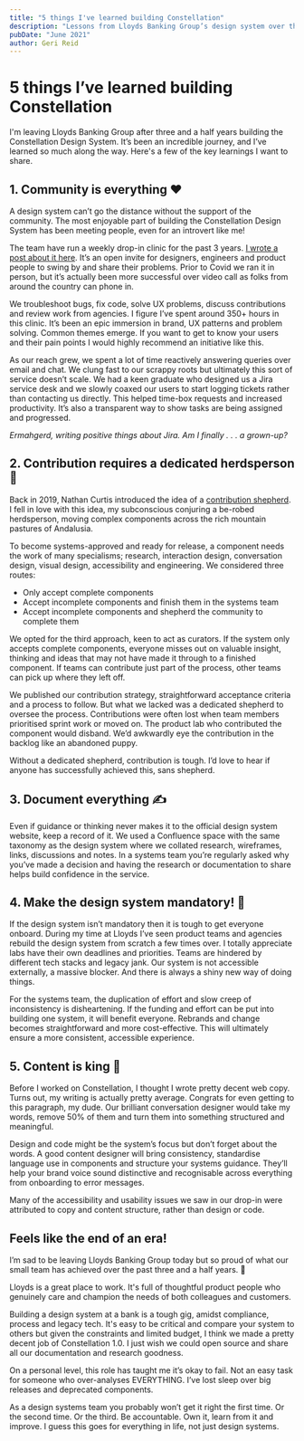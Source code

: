 ```yaml
---
title: "5 things I've learned building Constellation"
description: "Lessons from Lloyds Banking Group’s design system over three and a half years."
pubDate: "June 2021"
author: Geri Reid
---
```


# 5 things I’ve learned building Constellation

I'm leaving Lloyds Banking Group after three and a half years building the Constellation Design System. It’s been an incredible journey, and I’ve learned so much along the way. Here's a few of the key learnings I want to share.

## 1. Community is everything ❤️

A design system can’t go the distance without the support of the community. The most enjoyable part of building the Constellation Design System has been meeting people, even for an introvert like me!

The team have run a weekly drop-in clinic for the past 3 years. [I wrote a post about it here](https://www.gerireid.com/design-systems-drop-in-clinic.html). It’s an open invite for designers, engineers and product people to swing by and share their problems. Prior to Covid we ran it in person, but it’s actually been more successful over video call as folks from around the country can phone in.

We troubleshoot bugs, fix code, solve UX problems, discuss contributions and review work from agencies. I figure I’ve spent around 350+ hours in this clinic. It’s been an epic immersion in brand, UX patterns and problem solving. Common themes emerge. If you want to get to know your users and their pain points I would highly recommend an initiative like this. 

As our reach grew, we spent a lot of time reactively answering queries over email and chat. We clung fast to our scrappy roots but ultimately this sort of service doesn’t scale. We had a keen graduate who designed us a Jira service desk and we slowly coaxed our users to start logging tickets rather than contacting us directly. This helped time-box requests and increased productivity. It’s also a transparent way to show tasks are being assigned and progressed.

*Ermahgerd, writing positive things about Jira. Am I finally . . . a grown-up?*

<div class="space-m"></div>

## 2. Contribution requires a dedicated herdsperson 🙋

Back in 2019, Nathan Curtis introduced the idea of a [contribution shepherd](https://eightshapes.com/articles/stewarding-design-system-contributions/). I fell in love with this idea, my subconscious conjuring a be-robed herdsperson, moving complex components across the rich mountain pastures of Andalusia.

To become systems-approved and ready for release, a component needs the work of many specialisms; research, interaction design, conversation design, visual design, accessibility and engineering. We considered three routes:

* Only accept complete components  
* Accept incomplete components and finish them in the systems team  
* Accept incomplete components and shepherd the community to complete them



<div class="space-m"></div>We opted for the third approach, keen to act as curators. If the system only accepts complete components, everyone misses out on valuable insight, thinking and ideas that may not have made it through to a finished component. If teams can contribute just part of the process, other teams can pick up where they left off.

We published our contribution strategy, straightforward acceptance criteria and a process to follow. But what we lacked was a dedicated shepherd to oversee the process. Contributions were often lost when team members prioritised sprint work or moved on. The product lab who contributed the component would disband. We’d awkwardly eye the contribution in the backlog like an abandoned puppy. 

Without a dedicated shepherd, contribution is tough. I’d love to hear if anyone has successfully achieved this, sans shepherd.

<div class="space-m"></div>

## 3. Document everything ✍️

Even if guidance or thinking never makes it to the official design system website, keep a record of it. We used a Confluence space with the same taxonomy as the design system where we collated research, wireframes, links, discussions and notes. In a systems team you’re regularly asked why you’ve made a decision and having the research or documentation to share helps build confidence in the service.

<div class="space-m"></div>

## 4. Make the design system mandatory! 🚨

If the design system isn’t mandatory then it is tough to get everyone onboard. During my time at Lloyds I’ve seen product teams and agencies rebuild the design system from scratch a few times over. I totally appreciate labs have their own deadlines and priorities. Teams are hindered by different tech stacks and legacy jank. Our system is not accessible externally, a massive blocker. And there is always a shiny new way of doing things. 

For the systems team, the duplication of effort and slow creep of inconsistency is disheartening. If the funding and effort can be put into building one system, it will benefit everyone. Rebrands and change becomes straightforward and more cost-effective. This will ultimately ensure a more consistent, accessible experience. 

<div class="space-m"></div>

## 5. Content is king 👑

Before I worked on Constellation, I thought I wrote pretty decent web copy. Turns out, my writing is actually pretty average. Congrats for even getting to this paragraph, my dude. Our brilliant conversation designer would take my words, remove 50% of them and turn them into something structured and meaningful.

Design and code might be the system’s focus but don’t forget about the words. A good content designer will bring consistency, standardise language use in components and structure your systems guidance. They’ll help your brand voice sound distinctive and recognisable across everything from onboarding to error messages.

Many of the accessibility and usability issues we saw in our drop-in were attributed to copy and content structure, rather than design or code.

<div class="space-m"></div>

## Feels like the end of an era!

I’m sad to be leaving Lloyds Banking Group today but so proud of what our small team has achieved over the past three and a half years. 💪

Lloyds is a great place to work. It's full of thoughtful product people who genuinely care and champion the needs of both colleagues and customers. 

Building a design system at a bank is a tough gig, amidst compliance, process and legacy tech. It's easy to be critical and compare your system to others but given the constraints and limited budget, I think we made a pretty decent job of Constellation 1.0. I just wish we could open source and share all our documentation and research goodness.

On a personal level, this role has taught me it’s okay to fail. Not an easy task for someone who over-analyses EVERYTHING. I’ve lost sleep over big releases and deprecated components.

As a design systems team you probably won’t get it right the first time. Or the second time. Or the third. Be accountable. Own it, learn from it and improve. I guess this goes for everything in life, not just design systems.
